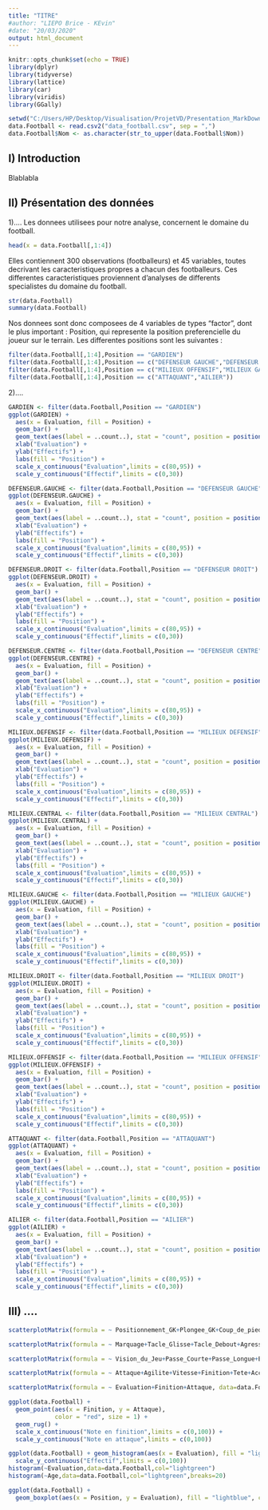 ```yaml
---
title: "TITRE"
#author: "LIEPO Brice - KEvin"
#date: "20/03/2020"
output: html_document
---
```


```r
knitr::opts_chunk$set(echo = TRUE)
library(dplyr)
library(tidyverse)
library(lattice)
library(car)
library(viridis)
library(GGally)

setwd("C:/Users/HP/Desktop/Visualisation/ProjetVD/Presentation_MarkDown")
data.Football <- read.csv2("data_football.csv", sep = ",")
data.Football$Nom <- as.character(str_to_upper(data.Football$Nom))
```
## I) Introduction
Blablabla

## II) Présentation des données
1)....
Les donnees utilisees pour notre analyse, concernent le domaine du football.
```r
head(x = data.Football[,1:4])
```

Elles contiennent 300 observations (footballeurs) et 45 variables, toutes decrivant les caracteristiques propres a chacun des footballeurs.
Ces differentes caracteristiques proviennent d'analyses de differents specialistes du domaine du football. 
```r
str(data.Football)
summary(data.Football)
```

Nos donnees sont donc composees de 4 variables de types "factor", dont le plus important : Position, qui represente la position preferencielle du joueur sur le terrain. Les differentes positions sont les suivantes :
```r
filter(data.Football[,1:4],Position == "GARDIEN")
filter(data.Football[,1:4],Position == c("DEFENSEUR GAUCHE","DEFENSEUR DROIT","DEFENSEUR CENTRE"))
filter(data.Football[,1:4],Position == c("MILIEUX OFFENSIF","MILIEUX GAUCHE","MILIEUX DROIT","MILIEUX CENTRAL","MILIEUX DEFENSIF"))
filter(data.Football[,1:4],Position == c("ATTAQUANT","AILIER"))
```

2)....
```r
GARDIEN <- filter(data.Football,Position == "GARDIEN")
ggplot(GARDIEN) +
  aes(x = Evaluation, fill = Position) +
  geom_bar() +
  geom_text(aes(label = ..count..), stat = "count", position = position_stack(.5)) +
  xlab("Evaluation") +
  ylab("Effectifs") +
  labs(fill = "Position") +
  scale_x_continuous("Evaluation",limits = c(80,95)) +
  scale_y_continuous("Effectif",limits = c(0,30))
```

```r
DEFENSEUR.GAUCHE <- filter(data.Football,Position == "DEFENSEUR GAUCHE")
ggplot(DEFENSEUR.GAUCHE) +
  aes(x = Evaluation, fill = Position) +
  geom_bar() +
  geom_text(aes(label = ..count..), stat = "count", position = position_stack(.5)) +
  xlab("Evaluation") +
  ylab("Effectifs") +
  labs(fill = "Position") +
  scale_x_continuous("Evaluation",limits = c(80,95)) +
  scale_y_continuous("Effectif",limits = c(0,30))
```

```r
DEFENSEUR.DROIT <- filter(data.Football,Position == "DEFENSEUR DROIT")
ggplot(DEFENSEUR.DROIT) +
  aes(x = Evaluation, fill = Position) +
  geom_bar() +
  geom_text(aes(label = ..count..), stat = "count", position = position_stack(.5)) +
  xlab("Evaluation") +
  ylab("Effectifs") +
  labs(fill = "Position") +
  scale_x_continuous("Evaluation",limits = c(80,95)) +
  scale_y_continuous("Effectif",limits = c(0,30))
```

```r
DEFENSEUR.CENTRE <- filter(data.Football,Position == "DEFENSEUR CENTRE")
ggplot(DEFENSEUR.CENTRE) +
  aes(x = Evaluation, fill = Position) +
  geom_bar() +
  geom_text(aes(label = ..count..), stat = "count", position = position_stack(.5)) +
  xlab("Evaluation") +
  ylab("Effectifs") +
  labs(fill = "Position") +
  scale_x_continuous("Evaluation",limits = c(80,95)) +
  scale_y_continuous("Effectif",limits = c(0,30))
```

```r
MILIEUX.DEFENSIF <- filter(data.Football,Position == "MILIEUX DEFENSIF")
ggplot(MILIEUX.DEFENSIF) +
  aes(x = Evaluation, fill = Position) +
  geom_bar() +
  geom_text(aes(label = ..count..), stat = "count", position = position_stack(.5)) +
  xlab("Evaluation") +
  ylab("Effectifs") +
  labs(fill = "Position") +
  scale_x_continuous("Evaluation",limits = c(80,95)) +
  scale_y_continuous("Effectif",limits = c(0,30))
```

```r
MILIEUX.CENTRAL <- filter(data.Football,Position == "MILIEUX CENTRAL")
ggplot(MILIEUX.CENTRAL) +
  aes(x = Evaluation, fill = Position) +
  geom_bar() +
  geom_text(aes(label = ..count..), stat = "count", position = position_stack(.5)) +
  xlab("Evaluation") +
  ylab("Effectifs") +
  labs(fill = "Position") +
  scale_x_continuous("Evaluation",limits = c(80,95)) +
  scale_y_continuous("Effectif",limits = c(0,30))
```

```r
MILIEUX.GAUCHE <- filter(data.Football,Position == "MILIEUX GAUCHE")
ggplot(MILIEUX.GAUCHE) +
  aes(x = Evaluation, fill = Position) +
  geom_bar() +
  geom_text(aes(label = ..count..), stat = "count", position = position_stack(.5)) +
  xlab("Evaluation") +
  ylab("Effectifs") +
  labs(fill = "Position") +
  scale_x_continuous("Evaluation",limits = c(80,95)) +
  scale_y_continuous("Effectif",limits = c(0,30))
```

```r
MILIEUX.DROIT <- filter(data.Football,Position == "MILIEUX DROIT")
ggplot(MILIEUX.DROIT) +
  aes(x = Evaluation, fill = Position) +
  geom_bar() +
  geom_text(aes(label = ..count..), stat = "count", position = position_stack(.5)) +
  xlab("Evaluation") +
  ylab("Effectifs") +
  labs(fill = "Position") +
  scale_x_continuous("Evaluation",limits = c(80,95)) +
  scale_y_continuous("Effectif",limits = c(0,30))
```

```r
MILIEUX.OFFENSIF <- filter(data.Football,Position == "MILIEUX OFFENSIF")
ggplot(MILIEUX.OFFENSIF) +
  aes(x = Evaluation, fill = Position) +
  geom_bar() +
  geom_text(aes(label = ..count..), stat = "count", position = position_stack(.5)) +
  xlab("Evaluation") +
  ylab("Effectifs") +
  labs(fill = "Position") +
  scale_x_continuous("Evaluation",limits = c(80,95)) +
  scale_y_continuous("Effectif",limits = c(0,30))
```

```r
ATTAQUANT <- filter(data.Football,Position == "ATTAQUANT")
ggplot(ATTAQUANT) +
  aes(x = Evaluation, fill = Position) +
  geom_bar() +
  geom_text(aes(label = ..count..), stat = "count", position = position_stack(.5)) +
  xlab("Evaluation") +
  ylab("Effectifs") +
  labs(fill = "Position") +
  scale_x_continuous("Evaluation",limits = c(80,95)) +
  scale_y_continuous("Effectif",limits = c(0,30))
```

```r
AILIER <- filter(data.Football,Position == "AILIER")
ggplot(AILIER) +
  aes(x = Evaluation, fill = Position) +
  geom_bar() +
  geom_text(aes(label = ..count..), stat = "count", position = position_stack(.5)) +
  xlab("Evaluation") +
  ylab("Effectifs") +
  labs(fill = "Position") +
  scale_x_continuous("Evaluation",limits = c(80,95)) +
  scale_y_continuous("Effectif",limits = c(0,30))
```


## III) ....
```r
scatterplotMatrix(formula = ~ Positionnement_GK+Plongee_GK+Coup_de_pied_GK+Jeu_de_Main_GK+Reflexes_GK, data=data.Football, cex=0.6)
```

```r
scatterplotMatrix(formula = ~ Marquage+Tacle_Glisse+Tacle_Debout+Agressivite+Force, data=data.Football, cex=0.6)
```

```r
scatterplotMatrix(formula = ~ Vision_du_Jeu+Passe_Courte+Passe_Longue+Endurance+Equilibre+Controle_de_balle, data=data.Football, cex=0.6)
```

```r
scatterplotMatrix(formula = ~ Attaque+Agilite+Vitesse+Finition+Tete+Acceleration+Vitesse+Penalty, data=data.Football, cex=0.6)
```

```r
scatterplotMatrix(formula = ~ Evaluation+Finition+Attaque, data=data.Football, cex=0.6)
```

```r
ggplot(data.Football) +
  geom_point(aes(x = Finition, y = Attaque), 
             color = "red", size = 1) +
  geom_rug() + 
  scale_x_continuous("Note en finition",limits = c(0,100)) +
  scale_y_continuous("Note en attaque",limits = c(0,100))
```

```r
ggplot(data.Football) + geom_histogram(aes(x = Evaluation), fill = "lightgreen", color = "black")+
  scale_y_continuous("Effectif",limits = c(0,100))
histogram(~Evaluation,data=data.Football,col="lightgreen")
histogram(~Age,data=data.Football,col="lightgreen",breaks=20)
```

```r
ggplot(data.Football) + 
  geom_boxplot(aes(x = Position, y = Evaluation), fill = "lightblue", color = "black", varwidth = TRUE, width =0.8)
```

```r
```
